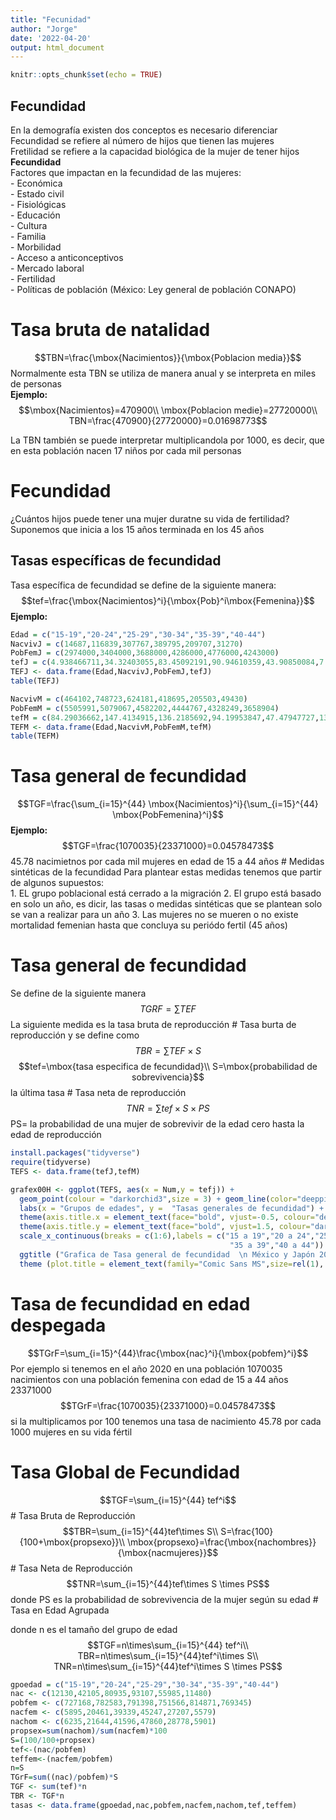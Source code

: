 ---
title: "Fecunidad"
author: "Jorge"
date: '2022-04-20'
output: html_document
---

```{r setup, include=FALSE}
knitr::opts_chunk$set(echo = TRUE)
```



## Fecundidad 
En la demografía existen dos conceptos es necesario diferenciar   
Fecundidad se refiere al número de hijos que tienen las mujeres     
Fretilidad se refiere a la capacidad biológica de la mujer de tener hijos   
**Fecundidad**  
Factores que impactan en la fecundidad de las mujeres:  
- Económica   
- Estado civil   
- Fisiológicas   
- Educación  
- Cultura  
- Familia  
- Morbilidad   
- Acceso a anticonceptivos  
- Mercado laboral  
- Fertilidad  
- Políticas de población (México: Ley general de población CONAPO)  

# Tasa bruta de natalidad 
$$TBN=\frac{\mbox{Nacimientos}}{\mbox{Poblacion media}}$$
Normalmente esta TBN se utiliza de manera anual y se interpreta en miles de personas  
**Ejemplo:**
$$\mbox{Nacimientos}=470900\\
\mbox{Poblacion medie}=27720000\\
TBN=\frac{470900}{27720000}=0.01698773$$

La TBN también se puede interpretar multiplicandola por 1000, es decir, que en esta población nacen 17 niños por cada mil personas

# Fecundidad 
¿Cuántos hijos puede tener una mujer duratne su vida de fertilidad?  
Suponemos que inicia a los 15 años terminada en los 45 años 

## Tasas específicas de fecundidad 
Tasa específica de fecundidad se define de la siguiente manera:
$$tef=\frac{\mbox{Nacimientos}^i}{\mbox{Pob}^i\mbox{Femenina}}$$
**Ejemplo:**
```{r}

Edad = c("15-19","20-24","25-29","30-34","35-39","40-44") 
NacvivJ = c(14687,116839,307767,389795,209707,31270)
PobFemJ = c(2974000,3404000,3688000,4286000,4776000,4243000)
tefJ = c(4.938466711,34.32403055,83.45092191,90.94610359,43.90850084,7.36978552)
TEFJ <- data.frame(Edad,NacvivJ,PobFemJ,tefJ)
table(TEFJ)

NacvivM = c(464102,748723,624181,418695,205503,49430)
PobFemM = c(5505991,5079067,4582202,4444767,4328249,3658904)
tefM = c(84.29036662,147.4134915,136.2185692,94.19953847,47.47947727,13.50950995)
TEFM <- data.frame(Edad,NacvivM,PobFemM,tefM)
table(TEFM)

```
# Tasa general de fecundidad 
$$TGF=\frac{\sum_{i=15}^{44} \mbox{Nacimientos}^i}{\sum_{i=15}^{44} \mbox{PobFemenina}^i}$$
**Ejemplo:**
$$TGF=\frac{1070035}{23371000}=0.04578473$$
45.78 nacimietnos por cada mil mujeres en edad de 15 a 44 años
# Medidas sintéticas de la fecundidad
Para plantear estas medidas tenemos que partir de algunos supuestos:  
1. EL grupo poblacional está cerrado a la migración
2. El grupo está basado en solo un año, es dicir, las tasas o medidas sintéticas que se plantean solo se van a realizar para un año 
3. Las mujeres no se mueren o no existe mortalidad femenian hasta que concluya su periódo fertil (45 años)

# Tasa general de fecundidad
Se define de la siguiente manera
$$TGRF=\sum TEF$$
La siguiente medida es la tasa bruta de reproducción
# Tasa burta de reproducción
y se define como 
$$TBR=\sum TEF\times S$$
$$tef=\mbox{tasa especifica de fecundidad}\\
S=\mbox{probabilidad de sobrevivencia}$$
la última tasa
# Tasa neta de reproducción
$$TNR=\sum tef\times S\times PS$$
PS= la probabilidad de una mujer de sobrevivir de la edad cero hasta la edad de reproducción

```{r}
install.packages("tidyverse")
require(tidyverse)
TEFS <- data.frame(tefJ,tefM)

grafex00H <- ggplot(TEFS, aes(x = Num,y = tefj)) +
  geom_point(colour = "darkorchid3",size = 3) + geom_line(color="deeppink3", size=1,linetype = "dashed") + 
  labs(x = "Grupos de edades", y =  "Tasas generales de fecundidad") +
  theme(axis.title.x = element_text(face="bold", vjust=-0.5, colour="deepskyblue4", size=rel(1))) +
  theme(axis.title.y = element_text(face="bold", vjust=1.5, colour="darkcyan", size=rel(1))) +
  scale_x_continuous(breaks = c(1:6),labels = c("15 a 19","20 a 24","25 a                                                           29","30 a 34",
                                                 "35 a 39","40 a 44")) +
  ggtitle ("Grafica de Tasa general de fecundidad  \n México y Japón 2010") +
  theme (plot.title = element_text(family="Comic Sans MS",size=rel(1), vjust=2,face="bold", color="darkred", lineheight=1.5))

```
# Tasa de fecundidad en edad despegada 
$$TGrF=\sum_{i=15}^{44}\frac{\mbox{nac}^i}{\mbox{pobfem}^i}$$
Por ejemplo si tenemos en el año 2020 en una población 1070035 nacimientos con una población femenina con edad de 15 a 44 años 23371000
$$TGrF=\frac{1070035}{23371000}=0.04578473$$
si la multiplicamos por 100 tenemos una tasa de nacimiento 45.78 por cada 1000 mujeres en su vida fértil 

# Tasa Global de Fecundidad 
$$TGF=\sum_{i=15}^{44} tef^i$$
# Tasa Bruta de Reproducción 
$$TBR=\sum_{i=15}^{44}tef\times S\\
S=\frac{100}{100+\mbox{propsexo}}\\
\mbox{propsexo}=\frac{\mbox{nachombres}}{\mbox{nacmujeres}}$$
# Tasa Neta de Reproducción 
$$TNR=\sum_{i=15}^{44}tef\times S \times PS$$
donde PS es la probabilidad de sobrevivencia de la mujer según su edad
# Tasa en Edad Agrupada

donde n es el tamaño del grupo de edad 
$$TGF=n\times\sum_{i=15}^{44} tef^i\\
TBR=n\times\sum_{i=15}^{44}tef^i\times S\\
TNR=n\times\sum_{i=15}^{44}tef^i\times S \times PS$$
```{r}

gpoedad = c("15-19","20-24","25-29","30-34","35-39","40-44") 
nac <- c(12130,42105,80935,93107,55985,11480)
pobfem <- c(727168,782583,791398,751566,814871,769345)
nacfem <- c(5895,20461,39339,45247,27207,5579)
nachom <- c(6235,21644,41596,47860,28778,5901)
propsex=sum(nachom)/sum(nacfem)*100
S=(100/100+propsex)
tef<-(nac/pobfem)
teffem<-(nacfem/pobfem)
n=S
TGrF=sum((nac)/pobfem)*S
TGF <- sum(tef)*n
TBR <- TGF*n
tasas <- data.frame(gpoedad,nac,pobfem,nacfem,nachom,tef,teffem)


```
